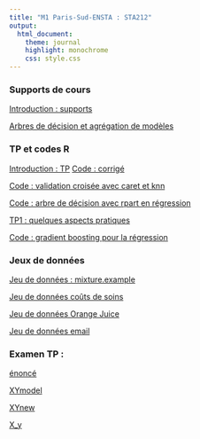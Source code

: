 ```yaml
---
title: "M1 Paris-Sud-ENSTA : STA212"
output:
  html_document:
    theme: journal
    highlight: monochrome
    css: style.css
---
```


### Supports de cours

[Introduction : supports](http://masedki.github.io/enseignements/sta212/intro_slides.pdf)

[Arbres de décision et agrégation de modèles](http://masedki.github.io/enseignements/pdfs/apprentissage/apprentissage.pdf)




### TP et codes R

[Introduction : TP](http://masedki.github.io/enseignements/sta212/tp_intro.pdf)
[Code : corrigé](http://masedki.github.io/enseignements/sta212/tp_intro.R)

[Code : validation croisée avec caret et knn](http://masedki.github.io/enseignements/sta212/crossvalidation_knn.R)

[Code : arbre de décision avec rpart en régression](http://masedki.github.io/enseignements/sta212/rpart_insurance.R)


[TP1 : quelques aspects pratiques](http://masedki.github.io/enseignements/sta212/tp1.pdf)

[Code : gradient boosting pour la régression](http://masedki.github.io/enseignements/sta212/gbm_assurance.R)

<!-- [Code : arbres de décision  pour la régression](http://masedki.github.io/enseignements/rcode/rpart_insurance.R) -->

<!-- [Code : arbres de décision  pour la classification et fôrets aléatoires](http://masedki.github.io/enseignements/rcode/rpart_pima.R) -->

<!-- [Code de la séance du 27/04/2020](http://masedki.github.io/enseignements/rcode/xgboost.R) -->

<!-- [TP : classification d'images](http://masedki.github.io/enseignements/sta212/mnist.pdf) -->
<!-- [Corrigé : séance du 04/05/2020](http://masedki.github.io/enseignements/rcode/tp_mnist.R) -->

<!-- [supports :  réseaux de neurones](http://masedki.github.io/enseignements/pdfs/apprentissage/nn.pdf) -->

### Jeux de données

[Jeu de données : mixture.example](http://masedki.github.io/enseignements/datasets/mixture_example.rda)

[Jeu de données coûts de soins](http://masedki.github.io/enseignements/datasets/insurance.rda) 

[Jeu de données Orange Juice](http://masedki.github.io/enseignements/sta212/oj.csv)

[Jeu de données email](http://masedki.github.io/enseignements/sta212/email.csv)

### Examen TP : 

[énoncé](http://masedki.github.io/enseignements/sta212/examtp22.pdf)

[XYmodel](http://masedki.github.io/enseignements/sta212/XYmodel.rda)

[XYnew](http://masedki.github.io/enseignements/sta212/XYnew.rda)

[X_y](http://masedki.github.io/enseignements/sta212/X_y.rda)
